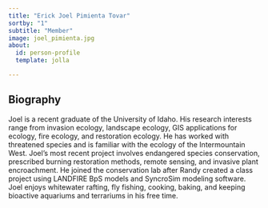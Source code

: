 ```yaml
---
title: "Erick Joel Pimienta Tovar"
sortby: "1"
subtitle: "Member"
image: joel_pimienta.jpg
about:
  id: person-profile
  template: jolla

---
```


:::{#person-profile}
:::

## Biography
Joel is a recent graduate of the University of Idaho. His research interests range from invasion ecology, landscape ecology, GIS applications for ecology, fire ecology, and restoration ecology. He has worked with threatened species and is familiar with the ecology of the Intermountain West. Joel’s most recent project involves endangered species conservation, prescribed burning restoration methods, remote sensing, and invasive plant encroachment. He joined the conservation lab after Randy created a class project using LANDFIRE BpS models and SyncroSim modeling software. Joel enjoys whitewater rafting, fly fishing, cooking, baking, and keeping bioactive aquariums and terrariums in his free time.

